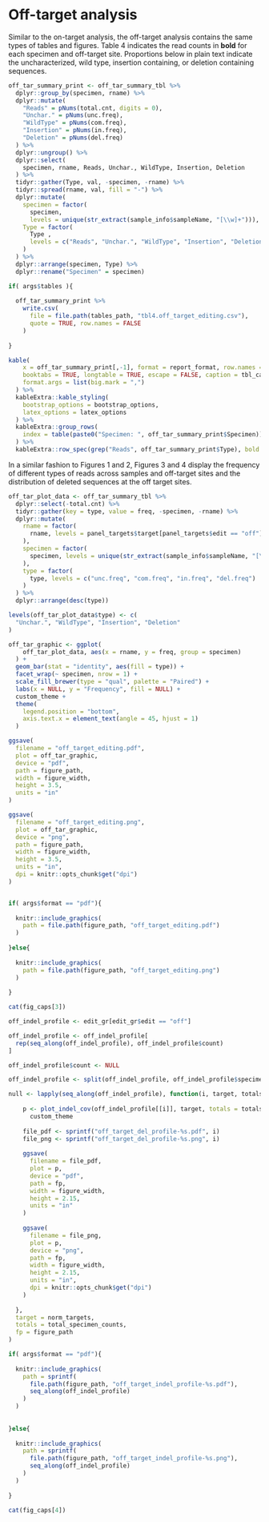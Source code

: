# Off-target analysis

Similar to the on-target analysis, the off-target analysis contains the same types of tables and figures. Table 4 indicates the read counts in **bold** for each specimen and off-target site. Proportions below in plain text indicate the uncharacterized, wild type, insertion containing, or deletion containing sequences.

```r
off_tar_summary_print <- off_tar_summary_tbl %>%
  dplyr::group_by(specimen, rname) %>%
  dplyr::mutate(
    "Reads" = pNums(total.cnt, digits = 0),
    "Unchar." = pNums(unc.freq),
    "WildType" = pNums(com.freq),
    "Insertion" = pNums(in.freq),
    "Deletion" = pNums(del.freq)
  ) %>%
  dplyr::ungroup() %>%
  dplyr::select(
    specimen, rname, Reads, Unchar., WildType, Insertion, Deletion
  ) %>%
  tidyr::gather(Type, val, -specimen, -rname) %>%
  tidyr::spread(rname, val, fill = "-") %>%
  dplyr::mutate(
    specimen = factor(
      specimen, 
      levels = unique(str_extract(sample_info$sampleName, "[\\w]+"))),
    Type = factor(
      Type , 
      levels = c("Reads", "Unchar.", "WildType", "Insertion", "Deletion")
    )
  ) %>%
  dplyr::arrange(specimen, Type) %>%
  dplyr::rename("Specimen" = specimen)

if( args$tables ){
  
  off_tar_summary_print %>%
    write.csv(
      file = file.path(tables_path, "tbl4.off_target_editing.csv"),
      quote = TRUE, row.names = FALSE
    )
  
}

kable(
    x = off_tar_summary_print[,-1], format = report_format, row.names = FALSE,
    booktabs = TRUE, longtable = TRUE, escape = FALSE, caption = tbl_caps[4],
    format.args = list(big.mark = ",")
  ) %>%
  kableExtra::kable_styling(
    bootstrap_options = bootstrap_options,
    latex_options = latex_options
  ) %>%
  kableExtra::group_rows(
    index = table(paste0("Specimen: ", off_tar_summary_print$Specimen))
  ) %>%
  kableExtra::row_spec(grep("Reads", off_tar_summary_print$Type), bold = TRUE)

```

In a similar fashion to Figures 1 and 2, Figures 3 and 4 display the frequency of different types of reads across samples and off-target sites and the distribution of deleted sequences at the off target sites.

```r
off_tar_plot_data <- off_tar_summary_tbl %>%
  dplyr::select(-total.cnt) %>%
  tidyr::gather(key = type, value = freq, -specimen, -rname) %>%
  dplyr::mutate(
    rname = factor(
      rname, levels = panel_targets$target[panel_targets$edit == "off"]
    ),
    specimen = factor(
      specimen, levels = unique(str_extract(sample_info$sampleName, "[\\w]+"))
    ),
    type = factor(
      type, levels = c("unc.freq", "com.freq", "in.freq", "del.freq")
    )
  ) %>%
  dplyr::arrange(desc(type))

levels(off_tar_plot_data$type) <- c(
  "Unchar.", "WildType", "Insertion", "Deletion"
)

off_tar_graphic <- ggplot(
    off_tar_plot_data, aes(x = rname, y = freq, group = specimen)
  ) + 
  geom_bar(stat = "identity", aes(fill = type)) + 
  facet_wrap(~ specimen, nrow = 1) +
  scale_fill_brewer(type = "qual", palette = "Paired") +
  labs(x = NULL, y = "Frequency", fill = NULL) +
  custom_theme +
  theme(
    legend.position = "bottom",
    axis.text.x = element_text(angle = 45, hjust = 1)
  )

ggsave(
  filename = "off_target_editing.pdf", 
  plot = off_tar_graphic, 
  device = "pdf", 
  path = figure_path, 
  width = figure_width, 
  height = 3.5, 
  units = "in"
)

ggsave(
  filename = "off_target_editing.png", 
  plot = off_tar_graphic, 
  device = "png", 
  path = figure_path, 
  width = figure_width,
  height = 3.5, 
  units = "in",
  dpi = knitr::opts_chunk$get("dpi")
)


if( args$format == "pdf"){
  
  knitr::include_graphics(
    path = file.path(figure_path, "off_target_editing.pdf")
  )
  
}else{
  
  knitr::include_graphics(
    path = file.path(figure_path, "off_target_editing.png")
  )
  
}
```

```r
cat(fig_caps[3]) 
```

```r
off_indel_profile <- edit_gr[edit_gr$edit == "off"]

off_indel_profile <- off_indel_profile[
  rep(seq_along(off_indel_profile), off_indel_profile$count)
]

off_indel_profile$count <- NULL

off_indel_profile <- split(off_indel_profile, off_indel_profile$specimen)

null <- lapply(seq_along(off_indel_profile), function(i, target, totals, fp){
  
    p <- plot_indel_cov(off_indel_profile[[i]], target, totals = totals) + 
      custom_theme
    
    file_pdf <- sprintf("off_target_del_profile-%s.pdf", i)
    file_png <- sprintf("off_target_del_profile-%s.png", i)
      
    ggsave(
      filename = file_pdf, 
      plot = p, 
      device = "pdf", 
      path = fp, 
      width = figure_width, 
      height = 2.15, 
      units = "in"
    )
    
    ggsave(
      filename = file_png, 
      plot = p, 
      device = "png", 
      path = fp, 
      width = figure_width,
      height = 2.15, 
      units = "in",
      dpi = knitr::opts_chunk$get("dpi")
    )
    
  },
  target = norm_targets,
  totals = total_specimen_counts,
  fp = figure_path
)

if( args$format == "pdf"){
  
  knitr::include_graphics(
    path = sprintf(
      file.path(figure_path, "off_target_indel_profile-%s.pdf"), 
      seq_along(off_indel_profile)
    )
  )
  
  
}else{
  
  knitr::include_graphics(
    path = sprintf(
      file.path(figure_path, "off_target_indel_profile-%s.png"), 
      seq_along(off_indel_profile)
    )
  )
  
}

```

```r
cat(fig_caps[4]) 
```
